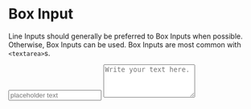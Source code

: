 
<Meta title='Components/Box Input' />

# Box Input

Line Inputs should generally be preferred to Box Inputs when possible. Otherwise, Box Inputs can be used. Box Inputs are most common with `<textarea>`s.

<Canvas>
  <input
    autocomplete='off'
    class='box-input'
    inputmode='text'
    spellcheck='false'
    placeholder='placeholder text'
    type='text'
  ></input>
  <textarea
    autocomplete='off'
    class='box-input'
    cols='20'
    placeholder='Write your text here.'
    rows='4'
    spellcheck='false'
  ></textarea>
</Canvas>